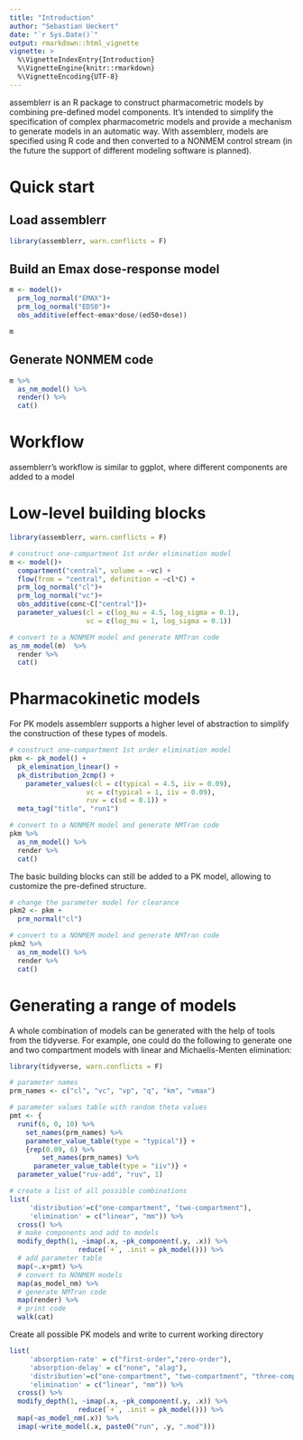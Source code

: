 ```yaml
---
title: "Introduction"
author: "Sebastian Ueckert"
date: "`r Sys.Date()`"
output: rmarkdown::html_vignette
vignette: >
  %\VignetteIndexEntry{Introduction}
  %\VignetteEngine{knitr::rmarkdown}
  %\VignetteEncoding{UTF-8}
---
```



assemblerr is an R package to construct pharmacometric models by combining pre-defined model components. It's intended to simplify the specification of complex pharmacometric models and provide a mechanism to generate models in an automatic way. With assemblerr, models are specified using R code and then converted to a NONMEM control stream (in the future the support of different modeling software is planned).   

# Quick start

## Load assemblerr 

```r
library(assemblerr, warn.conflicts = F)
```

## Build an Emax dose-response model

```r
m <- model()+
  prm_log_normal("EMAX")+
  prm_log_normal("ED50")+
  obs_additive(effect~emax*dose/(ed50+dose))

m
```


## Generate NONMEM code

```r
m %>% 
  as_nm_model() %>% 
  render() %>% 
  cat()
```


# Workflow

assemblerr's workflow is similar to ggplot, where different components are added to a model 


# Low-level building blocks

```r
library(assemblerr, warn.conflicts = F)

# construct one-compartment 1st order elimination model
m <- model()+
  compartment("central", volume = ~vc) +
  flow(from = "central", definition = ~cl*C) +
  prm_log_normal("cl")+
  prm_log_normal("vc")+
  obs_additive(conc~C["central"])+
  parameter_values(cl = c(log_mu = 4.5, log_sigma = 0.1),
                   vc = c(log_mu = 1, log_sigma = 0.1))

# convert to a NONMEM model and generate NMTran code
as_nm_model(m)  %>% 
  render %>%
  cat()

```


# Pharmacokinetic models

For PK models assemblerr supports a higher level of abstraction to simplify the construction of these types of models.

```r
# construct one-compartment 1st order elimination model
pkm <- pk_model() +
  pk_elemination_linear() +
  pk_distribution_2cmp() +
    parameter_values(cl = c(typical = 4.5, iiv = 0.09),
                   vc = c(typical = 1, iiv = 0.09),
                   ruv = c(sd = 0.1)) +
  meta_tag("title", "run1")

# convert to a NONMEM model and generate NMTran code
pkm %>% 
  as_nm_model() %>% 
  render %>%
  cat()

```

The basic building blocks can still be added to a PK model, allowing to customize the pre-defined structure.

```r
# change the parameter model for clearance
pkm2 <- pkm +
  prm_normal("cl")

# convert to a NONMEM model and generate NMTran code
pkm2 %>% 
  as_nm_model() %>% 
  render %>%
  cat()

```

# Generating a range of models

A whole combination of models can be generated with the help of tools from the tidyverse. For example, one could do the following to generate one and two compartment models with linear and Michaelis-Menten elimination: 

```r
library(tidyverse, warn.conflicts = F)

# parameter names 
prm_names <- c("cl", "vc", "vp", "q", "km", "vmax")

# parameter values table with random theta values
pmt <- {
  runif(6, 0, 10) %>% 
    set_names(prm_names) %>% 
    parameter_value_table(type = "typical")} + 
    {rep(0.09, 6) %>% 
        set_names(prm_names) %>% 
      parameter_value_table(type = "iiv")} +
  parameter_value("ruv-add", "ruv", 1)

# create a list of all possible combinations
list(
     'distribution'=c("one-compartment", "two-compartment"),
     'elimination' = c("linear", "mm")) %>%
  cross() %>%
  # make components and add to models
  modify_depth(1, ~imap(.x, ~pk_component(.y, .x)) %>%
                 reduce(`+`, .init = pk_model())) %>%
  # add parameter table
  map(~.x+pmt) %>%
  # convert to NONMEM models
  map(as_model_nm) %>%
  # generate NMTran code
  map(render) %>% 
  # print code
  walk(cat)

```

Create all possible PK models and write to current working directory
```r

list(
     'absorption-rate' = c("first-order","zero-order"),
     'absorption-delay' = c("none", "alag"),
     'distribution'=c("one-compartment", "two-compartment", "three-compartment"),
     'elimination' = c("linear", "mm")) %>%
  cross() %>%
  modify_depth(1, ~imap(.x, ~pk_component(.y, .x)) %>%
                 reduce(`+`, .init = pk_model())) %>%
  map(~as_model_nm(.x)) %>%
  imap(~write_model(.x, paste0("run", .y, ".mod")))
```
